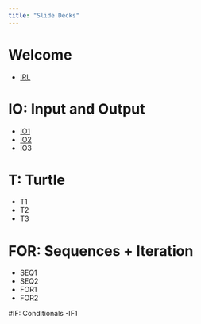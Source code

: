 ```yaml
---
title: "Slide Decks"
---
```

# Welcome
- [IRL](IRL.pdf)

# IO: Input and Output
- [IO1](IO1.pdf)
- [IO2](IO2.pdf)
- IO3

# T: Turtle
- T1
- T2
- T3

# FOR: Sequences + Iteration
- SEQ1
- SEQ2
- FOR1
- FOR2

#IF: Conditionals
-IF1

